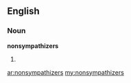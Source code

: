 ==English==

===Noun===
'''nonsympathizers'''

# {{plural of|[[nonsympathizer]]}}

[[ar:nonsympathizers]]
[[my:nonsympathizers]]